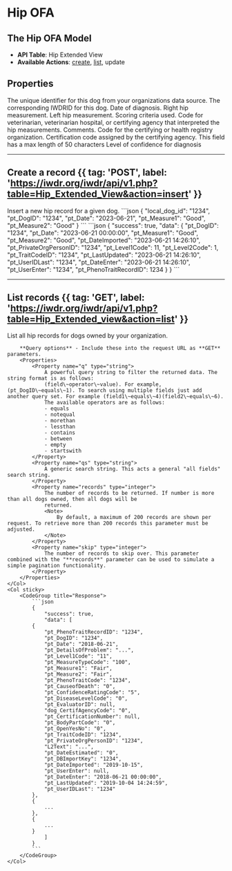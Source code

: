 
# Hip OFA
<AuthChecker />

## The Hip OFA Model
- **API Table**: Hip Extended View
- **Available Actions**: [create](#create-a-record), [list](#list-records), update

## Properties

<Properties>
    <Property name="local_dog_id" type="integer" required>
        The unique identifier for this dog from your organizations data source.
    </Property>
    <Property name="pt_DogID" type="integer" required>
        The corresponding IWDRID for this dog.
    </Property>
    <Property name="pt_Date" type="datetime" required>
        Date of diagnosis.
    </Property>
    <Property name="pt_Measure1" type="string" required>
        Right hip measurement.
    </Property>
    <Property name="pt_Measure2" type="string" required>
        Left hip measurement.
    </Property>
    <Property name="pt_MeasureTypeCode" type="integer">
        Scoring criteria used.
        <MeasureTypeCodeDataTable />
    </Property>
    <Property name="pt_EvaluatorID" type="integer">
        Code for veterinarian, veterinarian hospital, or certifying agency that interpreted the hip measurements.
        <EvaluatorIDDataTable />
    </Property>
    <Property name="pt_DetailsOfProblem" type="string">
        Comments.
    </Property>
    <Property name="dog_CertifAgencyCode" type="integer">
        Code for the certifying or health registry organization.
        <CertifAgencyCodeDataTable />
    </Property>
    <Property name="pt_CertificationNumber" type="string">
        Certification code assigned by the certifying agency.
        <Note>
            This field has a max length of 50 characters
        </Note>
    </Property>
    <Property name="pt_ConfidenceRatingCode" type="integer">
        Level of confidence for diagnosis
        <ConfidenceRatingCodeDataTable />
    </Property>
</Properties>

---

## Create a record {{ tag: 'POST', label: 'https://iwdr.org/iwdr/api/v1.php?table=Hip_Extended_View&action=insert' }}

<Row>
    <Col>
        Insert a new hip record for a given dog.
    </Col>
    <Col sticky>
        <CodeGroup title="Request Body">
            ```json
            {
                "local_dog_id": "1234",
                "pt_DogID": "1234",
                "pt_Date": "2023-06-21",
                "pt_Measure1": "Good",
                "pt_Measure2": "Good"
            }
            ```
        </CodeGroup>
        <CodeGroup title="Response">
            ```json
            {
                "success": true,
                "data": {
                "pt_DogID": "1234",
                "pt_Date": "2023-06-21 00:00:00",
                "pt_Measure1": "Good",
                "pt_Measure2": "Good",
                "pt_DateImported": "2023-06-21 14:26:10",
                "pt_PrivateOrgPersonID": "1234",
                "pt_Level1Code": 11,
                "pt_Level2Code": 1,
                "pt_TraitCodeID": "1234",
                "pt_LastUpdated": "2023-06-21 14:26:10",
                "pt_UserIDLast": "1234",
                "pt_DateEnter": "2023-06-21 14:26:10",
                "pt_UserEnter": "1234",
                "pt_PhenoTraitRecordID": 1234
            }
            }
            ```
        </CodeGroup>
    </Col>
</Row>

---

## List records {{ tag: 'GET', label: 'https://iwdr.org/iwdr/api/v1.php?table=Hip_Extended_view&action=list' }}

<Row>
    <Col>
        List all hip records for dogs owned by your organization.

        **Query options** - Include these into the request URL as **GET** parameters.
        <Properties>
            <Property name="q" type="string">
                A powerful query string to filter the returned data. The string format is as follows:
                (field\~operator\~value). For example, (pt_DogID\~equals\~1). To search using multiple fields just add another query set. For example (field1\~equals\~4)(field2\~equals\~6).
                The available operators are as follows:
                - equals
                - notequal
                - morethan
                - lessthan
                - contains
                - between
                - empty
                - startswith
            </Property>
            <Property name="qs" type="string">
                A generic search string. This acts a general "all fields" search string.
            </Property>
            <Property name="records" type="integer">
                The number of records to be returned. If number is more than all dogs owned, then all dogs will be
                returned.
                <Note>
                    By default, a maximum of 200 records are shown per request. To retrieve more than 200 records this parameter must be adjusted.
                </Note>
            </Property>
            <Property name="skip" type="integer">
                The number of records to skip over. This parameter combined with the "**records**" parameter can be used to simulate a simple pagination functionality.
            </Property>
        </Properties>
    </Col>
    <Col sticky>
        <CodeGroup title="Response">
            ```json
            {
                "success": true,
                "data": [
            {
                "pt_PhenoTraitRecordID": "1234",
                "pt_DogID": "1234",
                "pt_Date": "2018-06-21",
                "pt_DetailsOfProblem": "...",
                "pt_Level1Code": "11",
                "pt_MeasureTypeCode": "100",
                "pt_Measure1": "Fair",
                "pt_Measure2": "Fair",
                "pt_PhenoTraitCode": "1234",
                "pt_CauseofDeath": "0",
                "pt_ConfidenceRatingCode": "5",
                "pt_DiseaseLevelCode": "0",
                "pt_EvaluatorID": null,
                "dog_CertifAgencyCode": "0",
                "pt_CertificationNumber": null,
                "pt_BodyPartCode": "0",
                "pt_OpenYesNo": "0",
                "pt_TraitCodeID": "1234",
                "pt_PrivateOrgPersonID": "1234",
                "L2Text": "...",
                "pt_DateEstimated": "0",
                "pt_DBImportKey": "1234",
                "pt_DateImported": "2019-10-15",
                "pt_UserEnter": null,
                "pt_DateEnter": "2018-06-21 00:00:00",
                "pt_LastUpdated": "2019-10-04 14:24:59",
                "pt_UserIDLast": "1234"
            },
            {
                ...
            },
            {
                ...
            }
                ]
            }
            ```
        </CodeGroup>
    </Col>
</Row>
